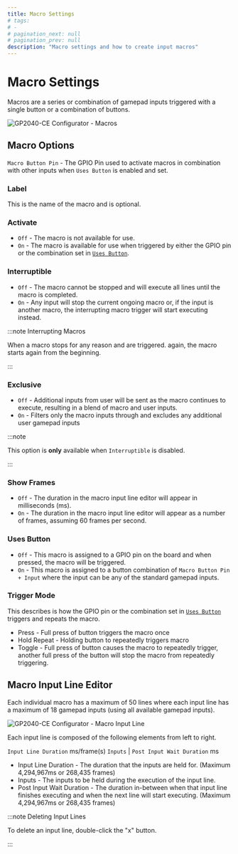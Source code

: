 ```yaml
---
title: Macro Settings
# tags:
# -
# pagination_next: null
# pagination_prev: null
description: "Macro settings and how to create input macros"
---
```


# Macro Settings

Macros are a series or combination of gamepad inputs triggered with a single button or a combination of buttons.

![GP2040-CE Configurator - Macros](../../assets/images/gpc-macros.png)

## Macro Options

`Macro Button Pin` - The GPIO Pin used to activate macros in combination with other inputs when `Uses Button` is enabled and set.

### Label

This is the name of the macro and is optional.

### Activate

- `Off` - The macro is not available for use.
- `On` - The macro is available for use when triggered by either the GPIO pin or the combination set in [`Uses Button`](#uses-button).

### Interruptible

- `Off` - The macro cannot be stopped and will execute all lines until the macro is completed.
- `On` - Any input will stop the current ongoing macro or, if the input is another macro, the interrupting macro trigger will start executing instead.

:::note Interrupting Macros

When a macro stops for any reason and are triggered. again, the macro starts again from the beginning.

:::

### Exclusive

- `Off` - Additional inputs from user will be sent as the macro continues to execute, resulting in a blend of macro and user inputs.
- `On` - Filters only the macro inputs through and excludes any additional user gamepad inputs

:::note

This option is **only** available when `Interruptible` is disabled.

:::

### Show Frames

- `Off` - The duration in the macro input line editor will appear in milliseconds (ms).
- `On` - The duration in the macro input line editor will appear as a number of frames, assuming 60 frames per second.

### Uses Button

- `Off` - This macro is assigned to a GPIO pin on the board and when pressed, the macro will be triggered.
- `On` - This macro is assigned to a button combination of `Macro Button Pin + Input` where the input can be any of the standard gamepad inputs.

### Trigger Mode

This describes is how the GPIO pin or the combination set in [`Uses Button`](#uses-button) triggers and repeats the macro.

- Press - Full press of button triggers the macro once
- Hold Repeat - Holding button to repeatedly triggers macro
- Toggle - Full press of button causes the macro to repeatedly trigger, another full press of the button will stop the macro from repeatedly triggering.

## Macro Input Line Editor

Each individual macro has a maximum of 50 lines where each input line has a maximum of 18 gamepad inputs (using all available gamepad inputs).

![GP2040-CE Configurator - Macro Input Line](../../assets/images/gpc-macros-input-line.png)

Each input line is composed of the following elements from left to right.

`Input Line Duration` ms/frame(s) `Inputs` | `Post Input Wait Duration` ms

- Input Line Duration - The duration that the inputs are held for. (Maximum 4,294,967ms or 268,435 frames)
- Inputs - The inputs to be held during the execution of the input line.
- Post Input Wait Duration - The duration in-between when that input line finishes executing and when the next line will start executing. (Maximum 4,294,967ms or 268,435 frames)

:::note Deleting Input Lines

To delete an input line, double-click the "x" button.

:::
